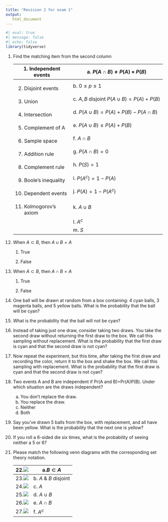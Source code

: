 ```yaml
---
title: "Revision 2 for exam 1"
output: 
   html_document
---
```


```r
#| eval: true
#| message: false
#| echo: false
library(tidyverse)
```

1.  Find the matching item from the second column

    +-----------------------------+-----------------------------------------------+
    | 1\. Independent events      | a\. $P(A \cap B) \neq P(A) \times P(B)$       |
    +=============================+===============================================+
    | 2.  Disjoint events         | b\. $0\leq p \leq 1$                          |
    +-----------------------------+-----------------------------------------------+
    | 3.  Union                   | c\. $A, B$ disjoint $P(A\cup B) = P(A) +P(B)$ |
    +-----------------------------+-----------------------------------------------+
    | 4.  Intersection            | d\. $P(A \cup B) = P(A) + P(B) - P(A \cap B)$ |
    +-----------------------------+-----------------------------------------------+
    | 5.  Complement of A         | e\. $P(A \cup B) \leq P(A) + P(B)$            |
    +-----------------------------+-----------------------------------------------+
    | 6.  Sample space            | f\. $A \cap B$                                |
    +-----------------------------+-----------------------------------------------+
    | 7.  Addition rule           | g\. $P(A \cap B) = 0$                         |
    +-----------------------------+-----------------------------------------------+
    | 8.  Complement rule         | h\. $P(S) = 1$                                |
    +-----------------------------+-----------------------------------------------+
    | 9.  Boole's inequality      | i\. $P(A^c) = 1 - P(A)$                       |
    +-----------------------------+-----------------------------------------------+
    | 10. Dependent events        | j\. $P(A ) = 1 - P(A^c)$                      |
    +-----------------------------+-----------------------------------------------+
    | 11. Kolmogorov's axiom      | k\. $A \cup B$                                |
    +-----------------------------+-----------------------------------------------+
    |                             | l\. $A^c$                                     |
    +-----------------------------+-----------------------------------------------+
    |                             | m\. $S$                                       |
    +-----------------------------+-----------------------------------------------+

<!-- -->

12. When $A \subset B$, then $A \cup B = A$

    1.  True

    2.  False

13. When $A \subset B$, then $A \cap B = A$

    1.  True

    2.  False

14. One ball will be drawn at random from a box containing: 4 cyan balls, 3 magenta balls, and 5 yellow balls. What is the probability that the ball will be cyan?

15. What is the probability that the ball will not be cyan?

16. Instead of taking just one draw, consider taking two draws. You take the second draw without returning the first draw to the box. We call this sampling without replacement. What is the probability that the first draw is cyan and that the second draw is not cyan?

17. Now repeat the experiment, but this time, after taking the first draw and recording the color, return it to the box and shake the box. We call this sampling with replacement. What is the probability that the first draw is cyan and that the second draw is not cyan?

18. Two events A and B are independent if Pr(A and B)=Pr(A)P(B). Under which situation are the draws independent?

    a.  You don't replace the draw.
    b.  You replace the draw.
    c.  Neither
    d.  Both

19. Say you've drawn 5 balls from the box, with replacement, and all have been yellow. What is the probability that the next one is yellow?

20. If you roll a 6-sided die six times, what is the probability of seeing neither a 5 or 6?

21. Please match the following venn diagrams with the corresponding set theory notation.

    | 22.![](ae-7-images/A.png)           | a.$B \subset A$        |
    |-------------------------------------|------------------------|
    | 23.![](ae-7-images/A-comp.png)      | b\. $A$ & $B$ disjoint |
    | 24.![](ae-7-images/AdisjointB.png)  | c\. $A$                |
    | 25.![](ae-7-images/AintersectB.png) | d\. $A \cup B$         |
    | 26.![](ae-7-images/AunionB.png)     | e\. $A \cap B$         |
    | 27.![](ae-7-images/BsubsetA.png)    | f\. $A^c$              |
